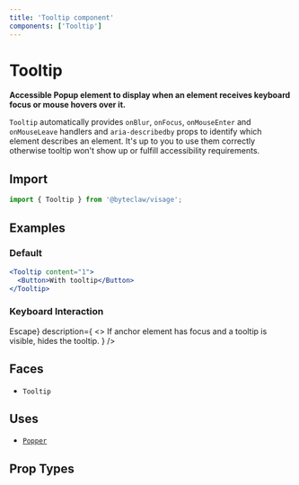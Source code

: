 ```yaml
---
title: 'Tooltip component'
components: ['Tooltip']
---
```


# Tooltip

**Accessible Popup element to display when an element receives keyboard focus or mouse hovers over it.**

`Tooltip` automatically provides `onBlur`, `onFocus`, `onMouseEnter` and `onMouseLeave` handlers and `aria-describedby` props to identify which element describes an element. It&apos;s up to you to use them correctly otherwise tooltip won&apos;t show up or fulfill accessibility requirements.

## Import

```js transpile=false
import { Tooltip } from '@byteclaw/visage';
```

## Examples

### Default

```jsx live=true
<Tooltip content="1">
  <Button>With tooltip</Button>
</Tooltip>
```

### Keyboard Interaction

<DescriptionList>
  <DescriptionListItem
    term={<KeyboardKey>Escape</KeyboardKey>}
    description={
      <>
        If anchor element has focus and a tooltip is visible, hides the tooltip.
      </>
    }
  />
</DescriptionList>

## Faces

- `Tooltip`

## Uses

- [`Popper`](/components/overlays/popper)

## Prop Types

<PropTypes component="Tooltip" />

